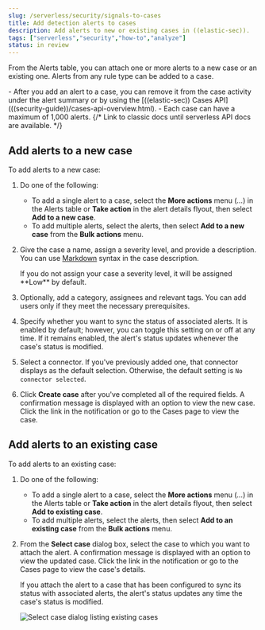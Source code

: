```yaml
---
slug: /serverless/security/signals-to-cases
title: Add detection alerts to cases
description: Add alerts to new or existing cases in ((elastic-sec)).
tags: ["serverless","security","how-to","analyze"]
status: in review
---
```


<div id="signals-to-cases"></div>

From the Alerts table, you can attach one or more alerts to a <DocLink slug="/serverless/security/signals-to-cases" section="add-alerts-to-a-new-case">new case</DocLink> or <DocLink slug="/serverless/security/signals-to-cases" section="add-alerts-to-an-existing-case">an existing one</DocLink>. Alerts from any rule type can be added to a case.

<DocCallOut title="Note">
- After you add an alert to a case, you can remove it from the case activity under the alert summary or by using the [((elastic-sec)) Cases API](((security-guide))/cases-api-overview.html).
- Each case can have a maximum of 1,000 alerts.
{/* Link to classic docs until serverless API docs are available. */}
</DocCallOut>

<DocImage size="l" url="../images/signals-to-cases/-detections-add-alert-to-case.gif" alt="Animation of adding an alert to a case" />

<div id="signals-to-new-cases"></div>

## Add alerts to a new case
To add alerts to a new case:

1. Do one of the following:
    * To add a single alert to a case, select the **More actions** menu (*...*) in the Alerts table or **Take action** in the alert details flyout, then select **Add to a new case**.
    * To add multiple alerts, select the alerts, then select **Add to a new case** from the **Bulk actions** menu.
1. Give the case a name, assign a severity level, and provide a description. You can use
    [Markdown](https://docs.github.com/en/get-started/writing-on-github/getting-started-with-writing-and-formatting-on-github/basic-writing-and-formatting-syntax) syntax in the case description.

    <DocCallOut title="Note">
    If you do not assign your case a severity level, it will be assigned **Low** by default.
    </DocCallOut>

1. Optionally, add a category, assignees and relevant tags. You can add users only if they
    meet the necessary <DocLink slug="/serverless/security/cases-requirements">prerequisites</DocLink>.

1. Specify whether you want to sync the status of associated alerts. It is enabled by default; however, you can toggle this setting on or off at any time. If it remains enabled, the alert's status updates whenever the case's status is modified.
1. Select a connector. If you've previously added one, that connector displays as the default selection. Otherwise, the default setting is `No connector selected`.
1. Click **Create case** after you've completed all of the required fields. A confirmation message is displayed with an option to view the new case. Click the link in the notification or go to the Cases page to view the case.

    <DocImage size="l" url="../images/signals-to-cases/-detections-add-alert-to-new-case.png" alt="Create case flyout with sample data filled in" />

<div id="signals-to-existing-cases"></div>

## Add alerts to an existing case
To add alerts to an existing case:

1. Do one of the following:
    * To add a single alert to a case, select the **More actions** menu (*...*) in the Alerts table or **Take action** in the alert details flyout, then select **Add to existing case**.
    * To add multiple alerts, select the alerts, then select **Add to an existing case** from the **Bulk actions** menu.
1. From the **Select case** dialog box, select the case to which you want to attach the alert. A confirmation message is displayed with an option to view the updated case. Click the link in the notification or go to the Cases page to view the case's details.

    <DocCallOut title="Note">
    If you attach the alert to a case that has been configured to sync its status with associated alerts, the alert's status updates any time the case's status is modified.
    </DocCallOut>

    ![Select case dialog listing existing cases](../images/signals-to-cases/-detections-add-alert-to-existing-case.png)
